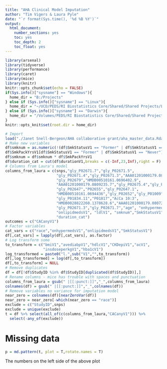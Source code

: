 ```yaml
---
title: "AHA Clinical Model Imputation"
author: "Tim Vigers & Laura Pyle"
date: "`r format(Sys.time(), '%d %B %Y')`"
output:
  html_document:
    number_sections: yes
    toc: yes
    toc_depth: 2
    toc_float: yes
---
```


```r
library(arsenal)
library(tidyverse)
library(performance)
library(caret)
library(mice)
library(knitr)
knitr::opts_chunk$set(echo = FALSE)
if(Sys.info()["sysname"] == "Windows"){
  home_dir = "B:/Projects"
} else if (Sys.info()["sysname"] == "Linux"){
  home_dir = "~/UCD/PEDS/RI Biostatistics Core/Shared/Shared Projects/Laura/BDC/Projects"
} else if (Sys.info()["sysname"] == "Darwin"){
  home_dir = "/Volumes/PEDS/RI Biostatistics Core/Shared/Shared Projects/Laura/BDC/Projects"
}
knitr::opts_knit$set(root.dir = home_dir)
```

```r
# Import
load("./Janet Snell-Bergeon/AHA collaborative grant/aha_master_data.Rdata")
# Make new variables
df$smknum = as.numeric(!(df$SmkStatusV1 == "Former" | df$SmkStatusV1 == "Never"))
df$SmkPackYrsV1[df$SmkStatusV1 == "Former" | df$SmkStatusV1 == "Never"] = 0
df$smknum = df$smknum * df$SmkPackYrsV1
df$duration_cat = cut(df$durationV1,breaks = c(-Inf,23,Inf),right = F)
# Columns from Laura's model
columns_from_laura = c(snps,"gly_P02671.7","gly_P02671.5",
                       "gly_P02671.4","gly_P02671.3","AAA01201000179.0807263.4",
                       "gly_P02679","HMDB00510161.0696402.9",
                       "AAA01201000179.0809235.7","gly_P02675.4","gly_P02675",
                       "gly_P02647","P02655","gly_P02647.1",
                       "HMDB00510161.0694436","gly_P02652","gly_P01009",
                       "gly_P01834.11","P01817","AcCa 10:3",
                       "HMDB0028822260.1378628.6","AAA01201000179.0807263.4",
                       "gly_P02671.3","gly_P02671.7","age", "onhypermedsV1",
                       "onlipidmedsV1", "ldlV1", "smknum","SmkStatusV1","race","cholV1", 
                       "duration_cat")
outcomes = c("CACanyV1")
# Factor variables
cat_vars = c("race","onhypermedsV1","onlipidmedsV1","SmkStatusV1")
df[,cat_vars] = lapply(df[,cat_vars], as.factor)
# Log transform some
to_transform = c("bmiV1","avediabpV1","hdlcV1","CKDepiV1","acV1",
                 "insdoseperkgV1","hba1cV1")
log_transformed = paste0("l.",sub("V1","",to_transform))
df[,log_transformed] = log(df[,to_transform])
df[,to_transform] = NULL
# Remove duplicates
df = df[!df$StudyID %in% df$StudyID[duplicated(df$StudyID)],]
# Rename columns - mice has trouble with spaces and punctuation
columns_from_laura = gsub(" |[[:punct:]]","_",columns_from_laura)
colnames(df) = gsub(" |[[:punct:]]","_",colnames(df))
# Remove variables no variance for imputation model
near_zero = colnames(df)[nearZeroVar(df)]
near_zero = near_zero[-which(near_zero == "race")]
exclude = c("StudyID",snps)
exclude = unique(exclude)
t = df %>% select(all_of(c(columns_from_laura,"CACanyV1"))) %>%
  select(-any_of(exclude))
```

# Missing data

```r
p = md.pattern(t, plot = T,rotate.names = T)
```

The numbers on the left side of the above plot